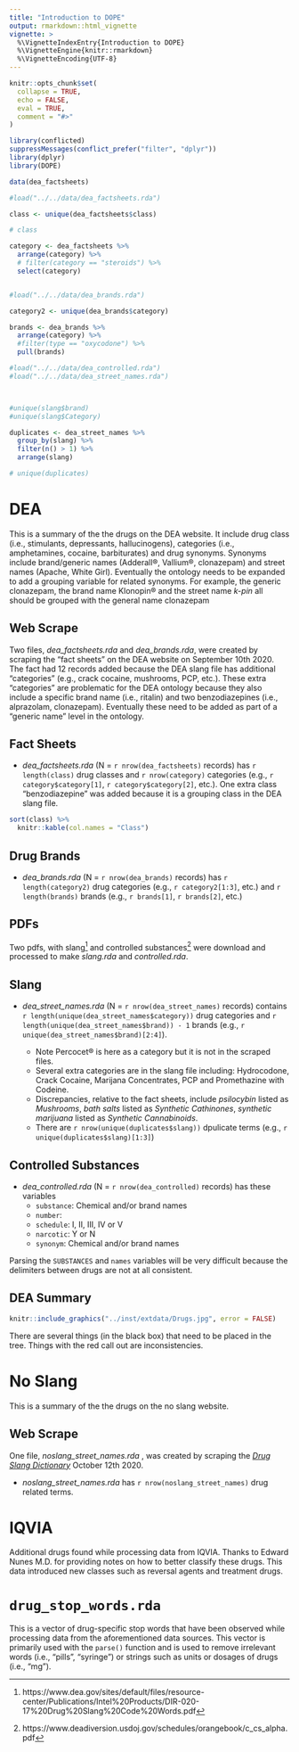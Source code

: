 ```yaml
---
title: "Introduction to DOPE"
output: rmarkdown::html_vignette
vignette: >
  %\VignetteIndexEntry{Introduction to DOPE}
  %\VignetteEngine{knitr::rmarkdown}
  %\VignetteEncoding{UTF-8}
---
```


```r
knitr::opts_chunk$set(
  collapse = TRUE,
  echo = FALSE,
  eval = TRUE,
  comment = "#>"
)
```

```r
library(conflicted)
suppressMessages(conflict_prefer("filter", "dplyr"))
library(dplyr)
library(DOPE)
```


```r
data(dea_factsheets)

#load("../../data/dea_factsheets.rda")

class <- unique(dea_factsheets$class)

# class

category <- dea_factsheets %>%
  arrange(category) %>%
  # filter(category == "steroids") %>%
  select(category)


#load("../../data/dea_brands.rda")

category2 <- unique(dea_brands$category)

brands <- dea_brands %>%
  arrange(category) %>%
  #filter(type == "oxycodone") %>%
  pull(brands)

#load("../../data/dea_controlled.rda")
#load("../../data/dea_street_names.rda")



#unique(slang$brand)
#unique(slang$Category)

duplicates <- dea_street_names %>%
  group_by(slang) %>%
  filter(n() > 1) %>%
  arrange(slang)

# unique(duplicates)
```


# DEA

This is a summary of the the drugs on the DEA website.  It include drug class (i.e., stimulants, depressants, hallucinogens), categories (i.e.,  amphetamines, cocaine, barbiturates) and drug synonyms. Synonyms include brand/generic names (Adderall®, Vallium®, clonazepam) and street names (Apache, White Girl).  Eventually the ontology needs to be expanded to add a grouping variable for related synonyms.  For example, the generic clonazepam, the brand name Klonopin® and the street name *k-pin* all should be grouped with the general name clonazepam

## Web Scrape
Two files, *dea_factsheets.rda* and *dea_brands.rda*, were created by scraping the "fact sheets" on the DEA website on September 10th 2020. The fact had 12 records added because the DEA slang file has additional "categories" (e.g., crack cocaine, mushrooms, PCP, etc.).  These extra "categories" are problematic for the DEA ontology because they also include a specific brand name (i.e., ritalin) and two benzodiazepines (i.e., alprazolam, clonazepam).  Eventually these need to be added as part of a "generic name" level in the ontology.

## Fact Sheets

+ *dea_factsheets.rda* (N = `r nrow(dea_factsheets)` records) has `r length(class)` drug classes and `r nrow(category)` categories (e.g., `r category$category[1]`, `r category$category[2]`, etc.).  One extra class "benzodiazepine" was added because it is a grouping class in the DEA slang file.

```r
sort(class) %>%
  knitr::kable(col.names = "Class")
```

## Drug Brands

+ *dea_brands.rda* (N = `r nrow(dea_brands)` records) has `r length(category2)` drug categories (e.g., `r category2[1:3]`, etc.) and `r length(brands)`  brands (e.g., `r brands[1]`, `r brands[2]`, etc.)

## PDFs

Two pdfs, with slang^[https://www.dea.gov/sites/default/files/resource-center/Publications/Intel%20Products/DIR-020-17%20Drug%20Slang%20Code%20Words.pdf] and controlled substances^[https://www.deadiversion.usdoj.gov/schedules/orangebook/c_cs_alpha.pdf] were download and processed to make  *slang.rda* and *controlled.rda*.

## Slang

+ *dea_street_names.rda* (N = `r nrow(dea_street_names)` records) contains `r length(unique(dea_street_names$category))` drug categories and `r length(unique(dea_street_names$brand)) - 1` brands (e.g., `r unique(dea_street_names$brand)[2:4]`).


    + Note Percocet® is here as a category but it is not in the scraped files.
    + Several extra categories are in the slang file including: Hydrocodone, Crack Cocaine, Marijana Concentrates, PCP and Promethazine with Codeine.
    + Discrepancies, relative to the fact sheets, include *psilocybin* listed as *Mushrooms*, *bath salts* listed as *Synthetic Cathinones*, *synthetic marijuana* listed as *Synthetic Cannabinoids*.
    + There are `r nrow(unique(duplicates$slang))` dpulicate terms (e.g., `r unique(duplicates$slang)[1:3]`)

## Controlled Substances

+ *dea_controlled.rda* (N = `r nrow(dea_controlled)` records) has these variables
    + `substance`: Chemical and/or brand names
    + `number`:
    + `schedule`: I, II, III, IV or V
    + `narcotic`: Y or N
    + `synonym`: Chemical and/or brand names

Parsing the `SUBSTANCES` and `names` variables will be very difficult because the delimiters between drugs are not at all consistent.

## DEA Summary

```r
knitr::include_graphics("../inst/extdata/Drugs.jpg", error = FALSE)
```

There are several things (in the black box) that need to be placed in the tree.  Things with the red call out are inconsistencies.

# No Slang

This is a summary of the the drugs on the no slang website.

## Web Scrape
One file, *noslang_street_names.rda* , was created by scraping the [*Drug Slang Dictionary*](https://www.noslang.com/drugs/dictionary) October 12th 2020.

+ *noslang_street_names.rda* has `r nrow(noslang_street_names)` drug related terms.

# IQVIA

Additional drugs found while processing data from IQVIA. Thanks to Edward Nunes M.D. for providing notes on how to better classify these drugs. This data introduced new classes such as reversal agents and treatment drugs.

# `drug_stop_words.rda`

This is a vector of drug-specific stop words that have been observed while processing data from the aforementioned data sources. This vector is primarily used with the `parse()` function and is used to remove irrelevant words (i.e., "pills", "syringe") or strings such as units or dosages of drugs (i.e., "mg").
